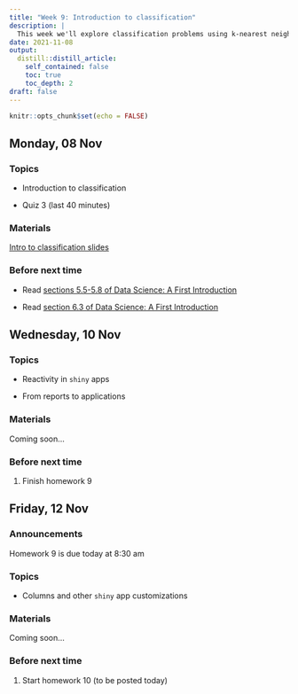 ```yaml
---
title: "Week 9: Introduction to classification"
description: |
  This week we'll explore classification problems using k-nearest neighbors, and start clustering using k-means (if time permits).
date: 2021-11-08
output:
  distill::distill_article:
    self_contained: false
    toc: true
    toc_depth: 2
draft: false
---
```



```r
knitr::opts_chunk$set(echo = FALSE)
```

## Monday, 08 Nov

### Topics

- Introduction to classification

- Quiz 3 (last 40 minutes)


### Materials

[Intro to classification slides](https://stat220-fa21.github.io/class_materials/slides/21-knn-classifier.pdf)

<!-- - [Collaborative notes](https://docs.google.com/document/d/1EA7FySBYow-lrM1nQyP0Md1mvvlo27YHlv2s59MoiI8/edit?usp=sharing) -->


### Before next time

- Read [sections 5.5-5.8 of Data Science: A First Introduction](https://ubc-dsci.github.io/introduction-to-datascience/classification.html#classification-with-k-nearest-neighbors)

- Read [section 6.3 of Data Science: A First Introduction](https://ubc-dsci.github.io/introduction-to-datascience/classification2.html#evaluating-accuracy)


## Wednesday, 10 Nov


### Topics

- Reactivity in `shiny` apps

- From reports to applications


### Materials

Coming soon...

<!-- [Collaborative notes](https://docs.google.com/document/d/1vE_q_Ou_mkjXvUbe-3SiKBjcrigR339AfsVOAkeGaMs/edit?usp=sharing) -->


### Before next time

1. Finish homework 9



## Friday, 12 Nov

### Announcements

Homework 9 is due today at 8:30 am


### Topics

- Columns and other `shiny` app customizations


### Materials

Coming soon...

<!-- [Collaborative notes](https://docs.google.com/document/d/1OwrV4E15W8MLeFBL2taGGhUJ3qAYLsq3S3vmP0wZ8pc/edit?usp=sharing) -->

### Before next time

1. Start homework 10 (to be posted today)

<!-- 1. Skim [sections 5.1-5.4 of Data Science: A First Introduction](https://ubc-dsci.github.io/introduction-to-datascience/classification.html#exploring-a-data-set) -->


